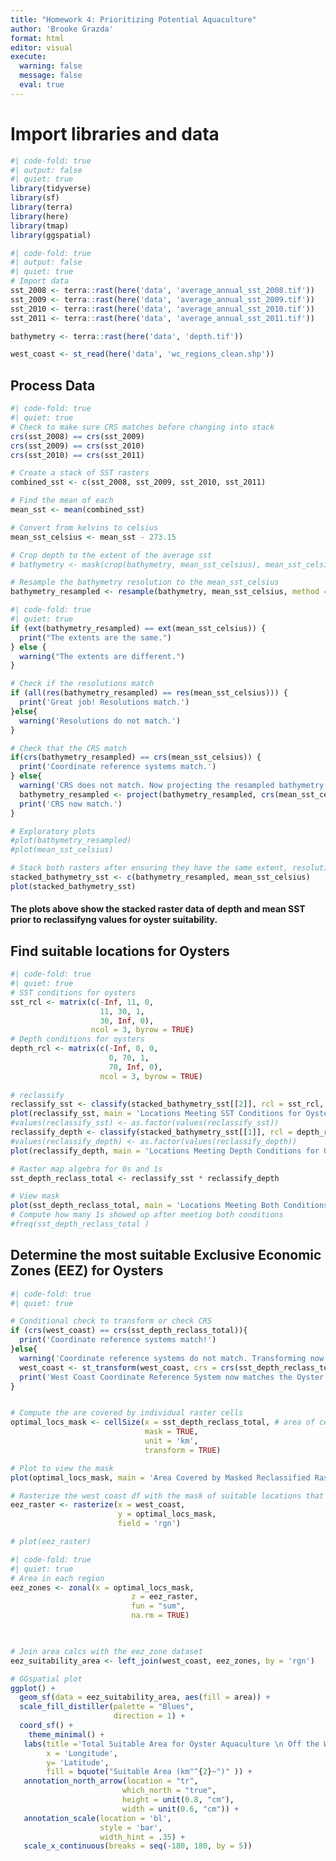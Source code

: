 ```yaml
---
title: "Homework 4: Prioritizing Potential Aquaculture"
author: 'Brooke Grazda'
format: html
editor: visual
execute: 
  warning: false
  message: false
  eval: true
---
```


# Import libraries and data
```r
#| code-fold: true
#| output: false
#| quiet: true
library(tidyverse)
library(sf)
library(terra)
library(here)
library(tmap)
library(ggspatial)
```

```r
#| code-fold: true
#| output: false
#| quiet: true
# Import data
sst_2008 <- terra::rast(here('data', 'average_annual_sst_2008.tif'))
sst_2009 <- terra::rast(here('data', 'average_annual_sst_2009.tif'))
sst_2010 <- terra::rast(here('data', 'average_annual_sst_2010.tif'))
sst_2011 <- terra::rast(here('data', 'average_annual_sst_2011.tif'))

bathymetry <- terra::rast(here('data', 'depth.tif'))

west_coast <- st_read(here('data', 'wc_regions_clean.shp'))
```
## Process Data
```r
#| code-fold: true
#| quiet: true
# Check to make sure CRS matches before changing into stack
crs(sst_2008) == crs(sst_2009)
crs(sst_2009) == crs(sst_2010)
crs(sst_2010) == crs(sst_2011)

# Create a stack of SST rasters
combined_sst <- c(sst_2008, sst_2009, sst_2010, sst_2011)

# Find the mean of each
mean_sst <- mean(combined_sst) 

# Convert from kelvins to celsius
mean_sst_celsius <- mean_sst - 273.15

# Crop depth to the extent of the average sst
# bathymetry <- mask(crop(bathymetry, mean_sst_celsius), mean_sst_celsius)

# Resample the bathymetry resolution to the mean_sst_celsius
bathymetry_resampled <- resample(bathymetry, mean_sst_celsius, method = 'ngb')


```

```r
#| code-fold: true
#| quiet: true
if (ext(bathymetry_resampled) == ext(mean_sst_celsius)) {
  print("The extents are the same.")
} else {
  warning("The extents are different.")
}

# Check if the resolutions match
if (all(res(bathymetry_resampled) == res(mean_sst_celsius))) {
  print('Great job! Resolutions match.')
}else{
  warning('Resolutions do not match.')
}

# Check that the CRS match
if(crs(bathymetry_resampled) == crs(mean_sst_celsius)) {
  print('Coordinate reference systems match.')
} else{
  warning('CRS does not match. Now projecting the resampled bathymetry raster to the mean_sst_celsius CRS.')
  bathymetry_resampled <- project(bathymetry_resampled, crs(mean_sst_celsius), method = "bilinear")
  print('CRS now match.')
}

# Exploratory plots
#plot(bathymetry_resampled)
#plot(mean_sst_celsius)

# Stack both rasters after ensuring they have the same extent, resolution, and CRS
stacked_bathymetry_sst <- c(bathymetry_resampled, mean_sst_celsius)
plot(stacked_bathymetry_sst)
```
#### The plots above show the stacked raster data of depth and mean SST prior to reclassifyng values for oyster suitability.

## Find suitable locations for Oysters
```r
#| code-fold: true
#| quiet: true
# SST conditions for oysters
sst_rcl <- matrix(c(-Inf, 11, 0,
                    11, 30, 1,
                    30, Inf, 0),
                  ncol = 3, byrow = TRUE)
# Depth conditions for oysters
depth_rcl <- matrix(c(-Inf, 0, 0,
                      0, 70, 1,
                      70, Inf, 0),
                    ncol = 3, byrow = TRUE)
                    
# reclassify 
reclassify_sst <- classify(stacked_bathymetry_sst[[2]], rcl = sst_rcl,  include.lowest = TRUE)  
plot(reclassify_sst, main = 'Locations Meeting SST Conditions for Oysters')
#values(reclassify_sst) <- as.factor(values(reclassify_sst))
reclassify_depth <- classify(stacked_bathymetry_sst[[1]], rcl = depth_rcl,  include.lowest = TRUE)
#values(reclassify_depth) <- as.factor(values(reclassify_depth))
plot(reclassify_depth, main = 'Locations Meeting Depth Conditions for Oysters')

# Raster map algebra for 0s and 1s
sst_depth_reclass_total <- reclassify_sst * reclassify_depth

# View mask
plot(sst_depth_reclass_total, main = 'Locations Meeting Both Conditions for Oysters')
# Compute how many 1s showed up after meeting both conditions
#freq(sst_depth_reclass_total )
```
## Determine the most suitable Exclusive Economic Zones (EEZ) for Oysters
```r
#| code-fold: true
#| quiet: true

# Conditional check to transform or check CRS
if (crs(west_coast) == crs(sst_depth_reclass_total)){
  print('Coordinate reference systems match!')
}else{
  warning('Coordinate reference systems do not match. Transforming now.')
  west_coast <- st_transform(west_coast, crs = crs(sst_depth_reclass_total))
  print('West Coast Coordinate Reference System now matches the Oyster raster stack.')
}


# Compute the are covered by individual raster cells 
optimal_locs_mask <- cellSize(x = sst_depth_reclass_total, # area of cells
                              mask = TRUE,
                              unit = 'km',
                              transform = TRUE)

# Plot to view the mask
plot(optimal_locs_mask, main = 'Area Covered by Masked Reclassified Raster Cells')

# Rasterize the west coast df with the mask of suitable locations that meet conditions from reclassification
eez_raster <- rasterize(x = west_coast,
                        y = optimal_locs_mask,
                        field = 'rgn')

# plot(eez_raster)
```

```r
#| code-fold: true
#| quiet: true
# Area in each region
eez_zones <- zonal(x = optimal_locs_mask,
                           z = eez_raster,
                           fun = "sum",
                           na.rm = TRUE)
  


# Join area calcs with the eez_zone dataset
eez_suitability_area <- left_join(west_coast, eez_zones, by = 'rgn')  

# GGspatial plot
ggplot() +
  geom_sf(data = eez_suitability_area, aes(fill = area)) +
  scale_fill_distiller(palette = "Blues",
                       direction = 1) +
  coord_sf() +
    theme_minimal() +
   labs(title ='Total Suitable Area for Oyster Aquaculture \n Off the West Coast',
        x = 'Longitude',
        y= 'Latitude',
        fill = bquote("Suitable Area (km"^{2}~")" )) +
   annotation_north_arrow(location = "tr",
                         which_north = "true",
                         height = unit(0.8, "cm"),
                         width = unit(0.6, "cm")) +
   annotation_scale(location = 'bl',
                    style = 'bar',
                    width_hint = .35) +
   scale_x_continuous(breaks = seq(-180, 180, by = 5))
  

```

```r

```







